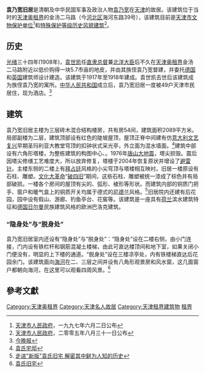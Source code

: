 {{文物保护单位
| 级别 = 省级
| 省区市 = 天津市
| 名称 = 袁氏旧宅
| 图片 = [[File:The_villa_of_Yuan_Shikai_in_Tianjin.jpg|200px]]
| 编号 = 3
| 分类 = 近现代重要史迹及代表性建筑
| 时代 = 1918年
| 所在 = [[天津市|天津市]][[河北区|河北区]]
| 登录 = 1997年6月2日
}}
'''袁乃宽旧居'''是清朝及中华民国军事及政治人物[[袁乃宽|袁乃宽]]在[[天津|天津]]的故居。该建筑位于当时的[[天津奥租界|天津奥租界]]的金汤二马路（今[[河北区|河北区]]海河东路39号），该建筑目前是[[天津市文物保护单位|天津市文物保护单位]]<ref>[[天津市人民政府|天津市人民政府]]，一九九七年六月二日公布</ref>和[[天津历史风貌建筑|特殊保护等级历史风貌建筑]]<ref>[[天津市人民政府|天津市人民政府]]，二零零五年八月三十一日公布</ref>。

== 历史 ==
[[光绪|光绪]]三十四年(1908年)，[[袁世凯|袁世凯]]任[[直隶总督|直隶总督]]兼[[北洋大臣|北洋大臣]]后不久在[[天津奥租界|天津奥租界]]金汤二马路附近以低价购得一块5.7市亩的地皮，并由其族侄袁乃宽督建，并委托[[德国|德国]]和[[英国|英国]]建筑师设计建造。该建筑于1917年至1918年建成。袁世凯去世后该建筑成为族侄袁乃宽的寓所。[[中华人民共和国|中华人民共和国]]成立后，袁乃宽旧居一度被49户天津市民居住，现为酒店。<ref>[http://press.idoican.com.cn/detail/articles/20090313078172/ 今晚报]{{Dead link|date=2018年6月 |bot=InternetArchiveBot |fix-attempted=no }}</ref>

== 建筑 ==
{{天津历史风貌建筑
| 省区市 = 天津市
| 名称 = 袁氏宅邸
| 图片 = [[File:袁世凯旧宅.jpg|200px]]
| 编号 = 
| 等级 = 特殊保护
| 时代 = 1918年
| 所在 = [[天津市|天津市]][[河北区|河北区]]
| 公布 = 2005年8月31日
}}
袁乃宽旧居主楼为三层砖木混合结构楼房，共有房54间，建筑面积2089平方米。局部副楼为二层，建筑顶部设有红色的陡坡屋顶，屋顶正脊中间建有仿[[意大利|意大利]][[文艺复兴|文艺复兴]]早期圣玛利亚大教堂穹顶的扣钟状式采光亭，外立面为混水墙面。<ref>[http://www.tjhbly.gov.cn/picture/2008/0421/picture_124.html 袁氏宅邸]{{Dead link|date=2018年6月 |bot=InternetArchiveBot |fix-attempted=no }}</ref>建筑中部设有六角形塔楼，为整栋建筑的构图中心、。1976年[[唐山大地震|唐山大地震]]，塔尖损毁。震后因塔尖修缮工艺难度大，所以放弃修复，塔楼于2004年恢复原状并增设了[[避雷针|避雷针]]。主楼东侧的二楼上有[[拜占廷|拜占廷]]风格的小尖穹顶与塔楼相互映衬。旧居一楼原设有石柱、雕塑。[[文化大革命|文化大革命]]“[[破四旧|破四旧]]”期间，这些石柱、雕塑被统一漆成了棕色并有局部破损。一楼各个房间的屋顶有尖的、弧形、棱形等形状。而建筑内部的铜质门把手、窗户和暖气盒上的铜质开关均属于德式的[[尼德兰|尼德兰]]风格。<ref>[http://www.tj.xinhuanet.com/2004-05/10/content_2099833.htm 走进"新版"袁氏旧宅 解密其中鲜为人知的历史]{{Dead link|date=2018年6月 |bot=InternetArchiveBot |fix-attempted=no }}</ref>旧居院内还建有后花园，园中设有假山、游廊、钓鱼亭台、花窖等。该建筑是一座具有[[荷兰|荷兰]]滨水建筑特征和[[德国|德国]][[日尔曼|日尔曼]]民族建筑风格的欧洲巴洛克建筑。

=== “隐身处”与“脱身处” ===
袁乃宽旧居室内还设有“隐身处”与“脱身处”：“隐身处”设在二楼右侧，由小门连接，门内设有铁栏杆和钢筋混凝土楼梯，由此可直达楼顶间和地下室，如果关闭小门便没有，明显的上下楼的通道。“脱身处”设在三楼凉亭处，内有铁楼梯直达后花园余门。该建筑面向[[海河|海河]]在二、三层之间并设有八角形观景房和风水窗，这几面窗户都朝向海河，在这里可以观看四周风景。<ref>[http://www.jwb.com.cn/jwb/html/2009-03/13/content_281768.htm 袁氏旧宅]{{Dead link|date=2018年6月 |bot=InternetArchiveBot |fix-attempted=no }}</ref>

== 參考文獻 ==
<div class="references-small">
<references />
</div>

{{天津市名人故居}}
{{天津市文物保护单位}}

[[Category:天津奥租界|Category:天津奥租界]]
[[Category:天津名人故居|Category:天津名人故居]]
[[Category:天津租界建筑物|Category:天津租界建筑物]]
[[Category:中国近代建筑|租界]]